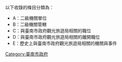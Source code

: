 {{catmore|臺南市政府觀光旅遊局}}
以下收錄的條目分類為：
*A：二級機關單位
*B：二級機關管轄
*C：與臺南市政府觀光旅遊局相關的職位 
*D：與臺南市政府觀光旅遊局相關的離開職位 
*E：歷史上與臺南市政府觀光旅遊局相關的機關與事件

[[Category:臺南市政府|Category:臺南市政府]]